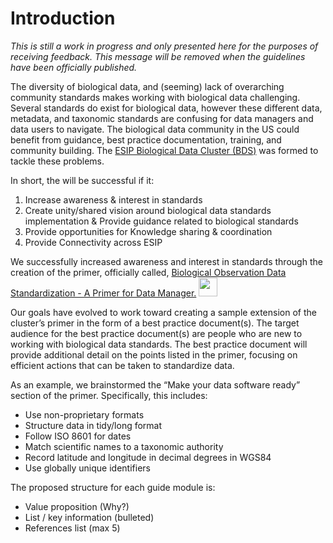 # Introduction

*This is still a work in progress and only presented here for the purposes of receiving feedback. This message will be removed when the guidelines have been officially published.*

The diversity of biological data, and (seeming) lack of overarching community standards makes working with biological data challenging. Several standards do exist for biological data, however these different data, metadata, and taxonomic standards are confusing for data managers and data users to navigate. The biological data community in the US could benefit from guidance, best practice documentation, training, and community building. The [ESIP Biological Data Cluster (BDS)](https://wiki.esipfed.org/Biological_Data_Standards_Cluster) was formed to tackle these problems.

In short, the will be successful if it:

1.  Increase awareness & interest in standards
2.  Create unity/shared vision around biological data standards implementation & Provide guidance related to biological standards
3.  Provide opportunities for Knowledge sharing & coordination
4.  Provide Connectivity across ESIP

We successfully increased awareness and interest in standards through the creation of the primer, officially called, [Biological Observation Data Standardization - A Primer for Data Manager.](https://doi.org/10.6084/m9.figshare.16806712.v1) ![](images/primer_thumbnail.PNG){height="30"}

Our goals have evolved to work toward creating a sample extension of the cluster's primer in the form of a best practice document(s). The target audience for the best practice document(s) are people who are new to working with biological data standards. The best practice document will provide additional detail on the points listed in the primer, focusing on efficient actions that can be taken to standardize data.

\newpage

As an example, we brainstormed the "Make your data software ready" section of the primer. Specifically, this includes:

-   Use non-proprietary formats
-   Structure data in tidy/long format
-   Follow ISO 8601 for dates
-   Match scientific names to a taxonomic authority
-   Record latitude and longitude in decimal degrees in WGS84
-   Use globally unique identifiers

The proposed structure for each guide module is:

-   Value proposition (Why?)
-   List / key information (bulleted)
-   References list (max 5)
